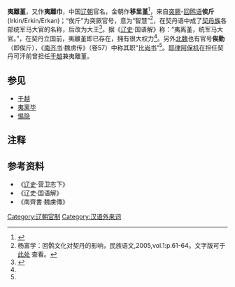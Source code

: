 '''夷離堇'''，又作'''夷離巾'''，中国[[辽朝|辽朝]]官名，金朝作'''移里堇'''<ref>{{Cite web|title=金史卷54~58 第170页 (图书馆) - 中国哲学书电子化计划|url=https://ctext.org/library.pl?if=gb&res=77709&remap=gb|accessdate=2020-09-04|work=ctext.org|language=zh-CN|archive-date=2019-12-13|archive-url=https://web.archive.org/web/20191213135552/https://ctext.org/library.pl?if=gb&res=77709&remap=gb|dead-url=no}}</ref>，来自[[古突厥语|突厥]]-[[回鹘语|回鹘语]]'''俟斤'''(Irkin/Erkin/Erkan)；“俟斤”为突厥官号，意为“智慧”<ref name="uygh">杨富学：回鹘文化对契丹的影响，民族语文,2005,vol.1:p.61-64。文字版可于[http://big.hi138.com/wenhua/lishixue/200605/52239.asp 此处] {{Wayback|url=http://big.hi138.com/wenhua/lishixue/200605/52239.asp |date=20131029193030 }}查看。</ref>，在契丹语中成了[[契丹族|契丹族]]各部统军马大官的名称，后改为大王<ref>{{Cite web |url=http://www.im-eph.com/gb/sbwh/2008-12/03/content_3846.htm |title=契丹的语言和契丹的大小字 |access-date=2013-10-27 |archive-date=2013-10-29 |archive-url=https://web.archive.org/web/20131029185619/http://www.im-eph.com/gb/sbwh/2008-12/03/content_3846.htm |dead-url=yes }}</ref>。据《[[辽史|辽史]]·国语解》称：“夷离堇，统军马大官。”，在契丹立国前，夷離堇即已存在，拥有很大权力<ref name="uygh" />。另外[[北魏|北魏]]也有官号'''俟勤'''（即俟斤），《[[南齐书|南齐书]]·魏虏传》（卷57）中称其职“比[[尚书|尚书]]”<ref name="uygh" />。[[耶律阿保机|耶律阿保机]]在担任契丹可汗前曾担任[[于越_(官名)|于越]]兼夷離堇。

==参见==
*[[于越|于越]]
*[[夷离毕|夷离毕]]
*[[惕隐|惕隐]]

== 注释 ==

{{Reflist}}

==参考资料==
*《[[辽史|辽史]]·营卫志下》
*《辽史·国语解》
*《南齊書·魏虜傳》
{{job-stub}}
{{古突厥}}
[[Category:辽朝官制|Category:辽朝官制]]
[[Category:汉语外来词|Category:汉语外来词]]